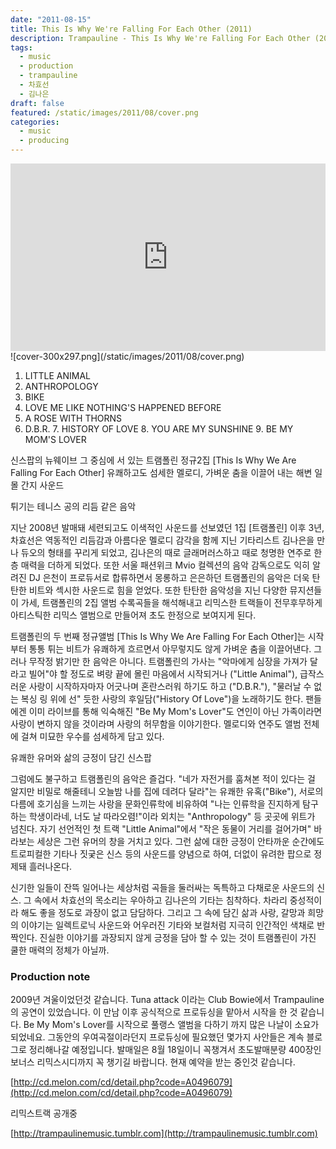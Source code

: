 ```yaml
---
date: "2011-08-15"
title: This Is Why We're Falling For Each Other (2011)
description: Trampauline - This Is Why We're Falling For Each Other (2011) Released.
tags:
  - music
  - production
  - trampauline
  - 차효선
  - 김나은
draft: false
featured: /static/images/2011/08/cover.png
categories:
  - music
  - producing
---
```


<div className="container flex justify-center">
  <iframe
    width="100%"
    height="300"
    scrolling="no"
    frameBorder="no"
    allow="autoplay"
    src="https://w.soundcloud.com/player/?url=https%3A//api.soundcloud.com/tracks/45263363&amp;color=%23ff5500&amp;auto_play=false&amp;hide_related=false&amp;show_comments=true&amp;show_user=true&amp;show_reposts=false&amp;show_teaser=true&amp;visual=true"
  ></iframe>
</div>

<div className="container flex justify-center">
  ![cover-300x297.png](/static/images/2011/08/cover.png)
</div>

1. LITTLE ANIMAL
2. ANTHROPOLOGY
3. BIKE
4. LOVE ME LIKE NOTHING'S HAPPENED BEFORE
5. A ROSE WITH THORNS
6. D.B.R. 7. HISTORY OF LOVE 8. YOU ARE MY SUNSHINE 9. BE MY MOM'S LOVER

신스팝의 뉴웨이브 그 중심에 서 있는 트램폴린 정규2집 [This Is Why We Are Falling For Each Other] 유쾌하고도 섬세한 멜로디, 가벼운 춤을 이끌어 내는 해변 일몰 간지 사운드

튀기는 테니스 공의 리듬 같은 음악

지난 2008년 발매돼 세련되고도 이색적인 사운드를 선보였던 1집 [트램폴린] 이후 3년, 차효선은 역동적인 리듬감과 아름다운 멜로디 감각을 함께 지닌 기타리스트 김나은을 만나 듀오의 형태를 꾸리게 되었고, 김나은의 때로 글래머러스하고 때로 청명한 연주로 한층 매력을 더하게 되었다. 또한 서울 패션위크 Mvio 컬렉션의 음악 감독으로도 익히 알려진 DJ 은천이 프로듀서로 합류하면서 몽롱하고 은은하던 트램폴린의 음악은 더욱 탄탄한 비트와 섹시한 사운드로 힘을 얻었다. 또한 탄탄한 음악성을 지닌 다양한 뮤지션들이 가세, 트램폴린의 2집 앨범 수록곡들을 해석해내고 리믹스한 트랙들이 전무후무하게 아티스틱한 리믹스 앨범으로 만들어져 초도 한정으로 보여지게 된다.

트램폴린의 두 번째 정규앨범 [This Is Why We Are Falling For Each Other]는 시작부터 통통 튀는 비트가 유쾌하게 흐르면서 아무렇지도 않게 가벼운 춤을 이끌어낸다. 그러나 무작정 밝기만 한 음악은 아니다. 트램폴린의 가사는 "악마에게 심장을 가져가 달라고 빌어"야 할 정도로 벼랑 끝에 몰린 마음에서 시작되거나 ("Little Animal"), 급작스러운 사랑이 시작하자마자 어긋나며 혼란스러워 하기도 하고 ("D.B.R."), "물러날 수 없는 복싱 링 위에 선" 듯한 사랑의 후일담("History Of Love")을 노래하기도 한다. 팬들에겐 이미 라이브를 통해 익숙해진 "Be My Mom's Lover"도 연인이 아닌 가족이라면 사랑이 변하지 않을 것이라며 사랑의 허무함을 이야기한다. 멜로디와 연주도 앨범 전체에 걸쳐 미묘한 우수를 섬세하게 담고 있다.

유쾌한 유머와 삶의 긍정이 담긴 신스팝

그럼에도 불구하고 트램폴린의 음악은 즐겁다. "네가 자전거를 훔쳐본 적이 있다는 걸 알지만 비밀로 해줄테니 오늘밤 나를 집에 데려다 달라"는 유쾌한 유혹("Bike"), 서로의 다름에 호기심을 느끼는 사랑을 문화인류학에 비유하여 "나는 인류학을 진지하게 탐구하는 학생이라네, 너도 날 따라오렴!"이라 외치는 "Anthropology" 등 곳곳에 위트가 넘친다. 자기 선언적인 첫 트랙 "Little Animal"에서 "작은 동물이 거리를 걸어가며" 바라보는 세상은 그런 유머의 창을 거치고 있다. 그런 삶에 대한 긍정이 안타까운 순간에도 트로피컬한 기타나 짓궂은 신스 등의 사운드를 양념으로 하여, 더없이 유려한 팝으로 정제돼 흘러나온다.

신기한 일들이 잔뜩 일어나는 세상처럼 곡들을 둘러싸는 독특하고 다채로운 사운드의 신스. 그 속에서 차효선의 목소리는 우아하고 김나은의 기타는 침착하다. 차라리 중성적이라 해도 좋을 정도로 과장이 없고 담담하다. 그리고 그 속에 담긴 삶과 사랑, 갈망과 희망의 이야기는 일렉트로닉 사운드와 어우러진 기타와 보컬처럼 지극히 인간적인 색채로 반짝인다. 진실한 이야기를 과장되지 않게 긍정을 담아 할 수 있는 것이 트램폴린이 가진 쿨한 매력의 정체가 아닐까.

### Production note

2009년 겨울이었던것 같습니다. Tuna attack 이라는 Club Bowie에서 Trampauline의 공연이 있었습니다. 이 만남 이후 공식적으로 프로듀싱을 맡아서 시작을 한 것 같습니다. Be My Mom's Lover를 시작으로 풀랭스 앨범을 다하기 까지 많은 나날이 소요가 되었네요. 그동안의 우여곡절이라던지 프로듀싱에 필요했던 몇가지 사안들은 계속 블로그로 정리해나갈 예정입니다. 발매일은 8월 18일이니 꼭챙겨서 초도발매분량 400장인 보너스 리믹스시디까지 꼭 챙기길 바랍니다. 현재 예약을 받는 중인것 같습니다.

[http://cd.melon.com/cd/detail.php?code=A0496079](http://cd.melon.com/cd/detail.php?code=A0496079)

리믹스트랙 공개중

[http://trampaulinemusic.tumblr.com](http://trampaulinemusic.tumblr.com)
